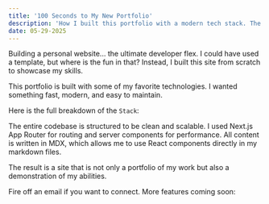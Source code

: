 ```yaml
---
title: '100 Seconds to My New Portfolio'
description: 'How I built this portfolio with a modern tech stack. The highs, the lows, and the code.'
date: 05-29-2025
---
```


Building a personal website... the ultimate developer flex. I could have used a template, but where is the fun in that? Instead, I built this site from scratch to showcase my skills.

<Callout>
  This portfolio is built with some of my favorite technologies. I wanted something fast, modern, and easy to maintain.
</Callout>

Here is the full breakdown of the `Stack`:

<Stack/>

The entire codebase is structured to be clean and scalable. I used Next.js App Router for routing and server components for performance. All content is written in MDX, which allows me to use React components directly in my markdown files.

The result is a site that is not only a portfolio of my work but also a demonstration of my abilities.

Fire off an email if you want to connect. More features coming soon:
<MailingList/>
